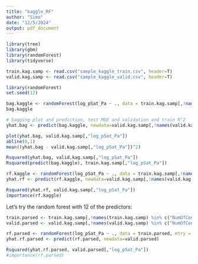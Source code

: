 ```yaml
---
title: "kaggle_RF"
author: "Simo"
date: "12/5/2024"
output: pdf_document
---
```


```r
library(tree)
library(gbm)
library(randomForest)
library(tidyverse)

```

```r
train.kag.samp <- read.csv("sample_kaggle_train.csv", header=T)
valid.kag.samp <- read.csv("sample_kaggle_valid.csv", header=T)
```

```r
library(randomForest)
set.seed(12)

bag.kaggle <- randomForest(log_pSat_Pa ~ ., data = train.kag.samp[,!names(train.kag.samp) %in% c("ID", "parentspecies")], mtry = 24, importance = TRUE)
bag.kaggle
```

```r

# bagging plot and prediction, test MSE and validation and train R^2
yhat.bag <- predict(bag.kaggle, newdata=valid.kag.samp[,!names(valid.kag.samp) %in% c("ID", "parentspecies")])

plot(yhat.bag, valid.kag.samp[,"log_pSat_Pa"])
abline(0,1)
mean((yhat.bag - valid.kag.samp[,"log_pSat_Pa"])^2)

Rsquared(yhat.bag, valid.kag.samp[,"log_pSat_Pa"])
Rsquared(predict(bag.kaggle), train.kag.samp[,"log_pSat_Pa"])
```

```r
rf.kaggle <- randomForest(log_pSat_Pa ~ ., data = train.kag.samp[,!names(train.kag.samp) %in% c("ID", "parentspecies")], mtry = 8, importance = TRUE)
yhat.rf <- predict(rf.kaggle, newdata=valid.kag.samp[,!names(valid.kag.samp) %in% c("ID", "parentspecies")])

Rsquared(yhat.rf, valid.kag.samp[,"log_pSat_Pa"])
importance(rf.kaggle)
```

Let's try the random forest with 12 of the predictors:

```r
train.parsed <- train.kag.samp[,!names(train.kag.samp) %in% c("NumOfConfUsed", "C.C..non.aromatic.", "C.C.C.O.in.non.aromatic.ring", "aldehyde", "ester", "ether..alicyclic.", "nitrate", "nitro", "aromatic.hydroxyl", "peroxide", "nitroester", "NumOfN", "ID", "parentspecies")]
valid.parsed <- valid.kag.samp[,!names(valid.kag.samp) %in% c("NumOfConfUsed", "C.C..non.aromatic.", "C.C.C.O.in.non.aromatic.ring", "aldehyde", "ester", "ether..alicyclic.", "nitrate", "nitro", "aromatic.hydroxyl", "peroxide", "nitroester", "NumOfN", "ID", "parentspecies")]

```

```r
rf.parsed <- randomForest(log_pSat_Pa ~ ., data = train.parsed, mtry = 8, importance = TRUE)
yhat.rf.parsed <- predict(rf.parsed, newdata=valid.parsed)

Rsquared(yhat.rf.parsed, valid.parsed[,"log_pSat_Pa"])
#importance(rf.parsed)
```

